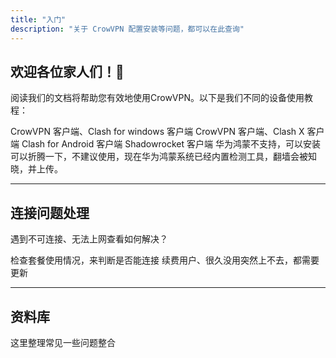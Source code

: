```yaml
---
title: "入门"
description: "关于 CrowVPN 配置安装等问题，都可以在此查询"
---
```


## **欢迎各位家人们！👋**

阅读我们的文档将帮助您有效地使用CrowVPN。以下是我们不同的设备使用教程：

<Columns cols={2}>
  <Card title="WIndows PC电脑" icon="windows" href="/windows">
    CrowVPN 客户端、Clash for windows 客户端
  </Card>
  <Card title="MacOS 苹果电脑" icon="apple" href="/macos">
    CrowVPN 客户端、Clash X 客户端
  </Card>
  <Card title="Android 安卓手机" icon="android" href="/android">
    Clash for Android 客户端
  </Card>
  <Card title="iOS iPhone/iPad设备" icon="apple" href="/ios">
    Shadowrocket 客户端
  </Card>
</Columns>

<Danger>
  华为鸿蒙不支持，可以安装可以折腾一下，不建议使用，现在华为鸿蒙系统已经内置检测工具，翻墙会被知晓，并上传。
</Danger>

---

## **连接问题处理**

遇到不可连接、无法上网查看如何解决？

<Columns cols={2}>
  <Card title="检查套餐及环境" icon="toolbox" href="/essentials/markdown">
    检查套餐使用情况，来判断是否能连接
  </Card>
  <Card title="更新节点" icon="ramp-loading" href="/essentials/code">
    续费用户、很久没用突然上不去，都需要更新
  </Card>
</Columns>

---

## **资料库**

<Card title="FAQ" icon="circle-question" href="https://mintlify.com/customers">
  这里整理常见一些问题整合
</Card>
